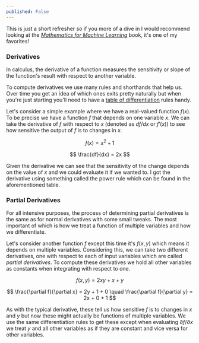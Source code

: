```yaml
---
published: False
---
```


This is just a short refresher so if you more of a dive in I would recommend looking at the [*Mathematics for Machine Learning*](https://mml-book.github.io/) book, it's one of my favorites!

### Derivatives

In calculus, the derivative of a function measures the sensitivity or slope of the function's result with respect to another variable.

To compute derivatives we use many rules and shorthands that help us. Over time you get an idea of which ones exits pretty naturally but when you're just starting you'll need to have a [table of differentiation](https://www.mathsisfun.com/calculus/derivatives-rules.html) rules handy.

Let's consider a simple example where we have a real-valued function $f(x)$. To be precise we have a function $f$ that depends on one variable $x$. We can take the derivative of $f$ with respect to $x$ (denoted as $df/dx$ or $f'(x)$) to see how sensitive the output of $f$ is to changes in $x$.

$$
f(x) = x^2 + 1
$$

$$
\frac{df}{dx} = 2x
$$

Given the derivative we can see that the sensitivity of the change depends on the value of $x$ and we could evaluate it if we wanted to. I got the derivative using something called the power rule which can be found in the aforementioned table.

### Partial Derivatives

For all intensive purposes, the process of determining partial derivatives is the same as for normal derivatives with some small tweaks. The most important of which is how we treat a function of multiple variables and how we differentiate.

Let's consider another function $f$ except this time it's $f(x, y)$ which means it depends on multiple variables. Considering this, we can take two different derivatives, one with respect to each of input variables which are called *partial derivatives*. To compute these derivatives we hold all other variables as constants when integrating with respect to one.

$$
f(x, y) = 2xy + x + y
$$

$$
\frac{\partial f}{\partial x} = 2y + 1 + 0
\quad
\frac{\partial f}{\partial y} = 2x + 0 + 1
$$

As with the typical derivative, these tell us how sensitive $f$ is to changes in $x$ and $y$ but now these might actually be functions of multiple variables. We use the same differentiation rules to get these except when evaluating $\partial f / \partial x$ we treat $y$ and all other variables as if they are constant and vice versa for other variables.